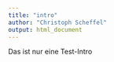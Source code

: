 ```yaml
---
title: "intro"
author: "Christoph Scheffel"
output: html_document
---
```



Das ist nur eine Test-Intro